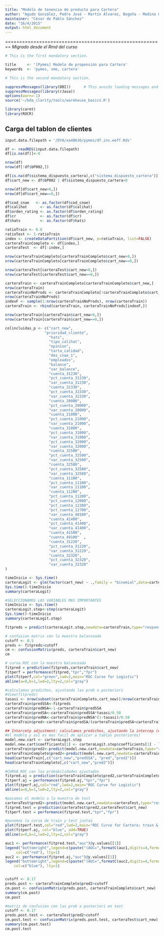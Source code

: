 ```yaml
---
title: "Modelo de tenencia de producto para Cartera"
author: "Agudo González, Pedro José - Martín Álvarez, Begoña - Medina Gallego, Carlos"
maintainer: "César de Pablo Sánchez"
date: "16/4/2015"
output: html_document
---
```

========================================================
_Migrado desde el Rmd del curso_


```r
# This is the first mandatory section.

title     <- '[Pymes] Modelo de propensión para Cartera'
keywords  <- 'pymes, sme, cartera'
```



```r
# This is the second mandatory section.

suppressMessages(library(DBI))		# This avoids loading messages and warnings showing up
suppressMessages(library(rJava))
options(warn=-1)
source('~/bda_clarity/tools/warehouse_basics.R')
```


```r

library(caret)
library(ROCR)

```


## Carga del tablon de clientes
```r
input.data.filepath = '/DYA/xe48636/pymes/df.inv.eeff.Rds'

df <- readRDS(input.data.filepath)
df[is.na(df)]<-0

nrow(df)
nrow(df[!df$bP002,])

df[is.na(df$sistema_dispuesto_cartera),c("sistema_dispuesto_cartera")] <- 0
df$cart_new <- df$bP002 | df$sistema_dispuesto_cartera>0

nrow(df[df$cart_new>0,])
nrow(df[df$cart_new==0,])

df$cod_cnae   <- as.factor(df$cod_cnae)
df$calihat  	<- as.factor(df$calihat)
df$orden_rating <- as.factor(df$orden_rating)
df$cr       	<- as.factor(df$cr)
df$hats     	<- as.factor(df$hats)

```

```r

ratioTrain <- 0.8
ratioTest <- 1-ratioTrain
index <- createDataPartition(df$cart_new, p=ratioTrain, list=FALSE)
carteraTrainCompleto <- df[index,]                  
carteraTest  <- df[-index,]               	 

nrow(carteraTrainCompleto[carteraTrainCompleto$cart_new>0,])
nrow(carteraTrainCompleto[carteraTrainCompleto$cart_new==0,])

nrow(carteraTest[carteraTest$cart_new>0,])
nrow(carteraTest[carteraTest$cart_new==0,])

carteraTrain <- carteraTrainCompleto[carteraTrainCompleto$cart_new,]
nrow(carteraTrain)
carteraTrainNoProds <- carteraTrainCompleto[!carteraTrainCompleto$cart_new,]
nrow(carteraTrainNoProds)
indexF <- sample(1:nrow(carteraTrainNoProds), nrow(carteraTrain))
carteraTrain <- rbind(carteraTrain, carteraTrainNoProds[indexF,])

nrow(carteraTrain[carteraTrain$cart_new>0,])
nrow(carteraTrain[carteraTrain$cart_new==0,])

```


```r

colincluidas_p <- c("cart_new",
                  "prioridad_cliente",
                	"hats",
                	"tipo_calihat",
                	"opinion",
                	"tarta_calidad",
                	"des_cnae_1",
                	"empleados",
                	"balance",
                	"var_balance",
                	"cuenta_31230",
                	"pct_cuenta_31230",
                	"var_cuenta_31230",
                	"cuenta_32330",
                	"pct_cuenta_32330",
                	"var_cuenta_32330",
                	"cuenta_20000",
                	"pct_cuenta_20000",
                	"var_cuenta_20000",
                	"cuenta_21000",
                	"pct_cuenta_21000",
                	"var_cuenta_21000",
                	"cuenta_31000",
                	"pct_cuenta_31000",
                	"var_cuenta_31000",
                	"pct_cuenta_32000",
                	"var_cuenta_32000",
                	"cuenta_32500",
                	"pct_cuenta_32500",
                	"var_cuenta_32500",
                	"cuenta_32580",
                	"pct_cuenta_32580",
                	"var_cuenta_32580",
                	"cuenta_11100",
                	"pct_cuenta_11100",
                	"var_cuenta_11100",
                	"cuenta_11200",
                	"pct_cuenta_11200",
                	"pct_cuenta_12000",
                	"pct_cuenta_12380",
                	"pct_cuenta_12700",
                	"var_cuenta_40100",
                	"cuenta_41400",
                	"pct_cuenta_41400",
                	"var_cuenta_41400",
                	"cuenta_41500",
                	"cuenta_49100"  ,
                	"cuenta_31220",
                	"pct_cuenta_31220",
                	"var_cuenta_31220",
                	"cuenta_32320",
                	"pct_cuenta_32320",
                	"var_cuenta_32320"
)

timeInicio <- Sys.time()
carteraLogit <- glm(factor(cart_new) ~ .,family = "binomial",data=carteraTrain[,colincluidas_p])
Sys.time()-timeInicio
summary(carteraLogit)

#SELECCIONAMOS LAS VARIABLES MAS IMPORTANTES
timeInicio <- Sys.time()
carteraLogit.step<-step(carteraLogit)
Sys.time()-timeInicio
summary(carteraLogit.step)


```


```r

fitpreds = predict(carteraLogit.step,newdata=carteraTrain,type="response")

# confusion matrix con la muestra balanceada
cutoff <- 0.5
preds <- fitpreds>cutoff
cm <- confusionMatrix(preds, carteraTrain$cart_new)
cm

# curva ROC con la muestra balanceada
fitpred = prediction(fitpreds,carteraTrain$cart_new)
fitperf = performance(fitpred,"tpr","fpr")
plot(fitperf,col="green",lwd=2,main="ROC Curve for Logistic")
abline(a=0,b=1,lwd=2,lty=2,col="gray")

#calculamos predichos, ajustando las prob a posteriori
#View(fitpreds)
tasasi <- nrow(subset(carteraTrainCompleto,cart_new))/nrow(carteraTrainCompleto)
carteraTrain$predSSA<-fitpreds
carteraTrain$predNSA<-1-carteraTrain$predSSA
carteraTrain$predSA<-carteraTrain$predSSA*tasasi/0.50
carteraTrain$predNA<-carteraTrain$predNSA*(1-tasasi)/0.50
carteraTrain$pred<-carteraTrain$predSA/(carteraTrain$predSA+carteraTrain$predNA)

```


```r

## Intercetp adjustment: calculamos predichos, ajustando la intercep (es lo mismo pero se ajusta en
#el modelo y así es mas facil de aplicar a tablas posteriores)
model.new.cart <- carteraLogit.step
model.new.cart$coefficients[1] <- carteraLogit.step$coefficients[1] - log((1-tasasi)/tasasi)
carteraTrain$pred2<-predict(model.new.cart,newdata=carteraTrain,type="response")
carteraTrainCompleto$pred2<-predict(model.new.cart,newdata=carteraTrainCompleto,type="response")
head(carteraTrain[,c("cart_new","predSSA", "pred","pred2")])
head(carteraTrainCompleto[,c("cart_new","pred2")])


```

```r

#CURVA ROC con las probabilidades ajustadas
fitpred.aj = prediction(carteraTrainCompleto$pred2,carteraTrainCompleto$cart_new)
fitperf.aj = performance(fitpred.aj,"tpr","fpr")
plot(fitperf.aj,col="red",lwd=2,main="ROC Curve for Logistic")
abline(a=0,b=1,lwd=2,lty=2,col="gray")

#pasamos el modelo a la muestra de test
carteraTest$pred2<-predict(model.new.cart,newdata=carteraTest,type="response")
fitpred.test = prediction(carteraTest$pred2,carteraTest$cart_new)
fitperf.test = performance(fitpred.test,"tpr","fpr")

#ponemos la curva de train y test juntas
plot(fitperf.test,col="red",lwd=2,main="ROC Curve for Cartera: train & test")
plot(fitperf.aj, col="blue", add=TRUE)
abline(a=0,b=1,lwd=2,lty=2,col="gray")

auc1 <- performance(fitpred.test,"auc")@y.values[[1]]
legend("bottomright",legend=c(paste("(AUC=",formatC(auc1,digits=4,format="f"),")",sep="")),
     col=c("red"), lty=1)
auc2 <- performance(fitpred.aj,"auc")@y.values[[1]]
legend("bottomright",legend=c(paste("(AUC=",formatC(auc2,digits=4,format="f"),")",sep="")),
   	col=c("blue"), lty=1)


cutoff <- 0.17
preds.post <- carteraTrainCompleto$pred2>cutoff
cm.post <- confusionMatrix(preds.post, carteraTrainCompleto$cart_new)
summary(cm.post)
cm.post

#matriz de confusion con las prob a posteriori en test
cutoff <- 0.17
preds.post.test <- carteraTest$pred2>cutoff
cm.post.test <- confusionMatrix(preds.post.test, carteraTest$cart_new)
summary(cm.post.test)
cm.post.test


```

